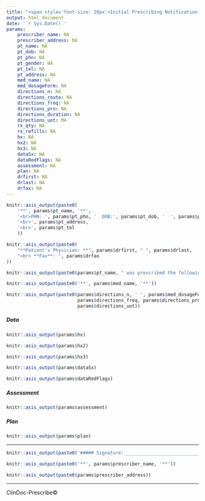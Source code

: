 ```yaml
---
title: "<span style='font-size: 20px'>Initial Prescribing Notification Form</style>"
output: html_document
date: '`r Sys.Date()`'
params:
    prescriber_name: NA
    prescriber_address: NA
    pt_name: NA
    pt_dob: NA
    pt_phn: NA
    pt_gender: NA
    pt_tel: NA
    pt_address: NA
    med_name: NA
    med_dosageForm: NA
    directions_n: NA
    directions_route: NA
    directions_freq: NA
    directions_prn: NA
    directions_duration: NA
    directions_uot: MA
    rx_qty: NA
    rx_refills: NA
    hx: NA
    hx2: NA
    hx3: NA
    dataSx: NA
    dataRedFlags: NA
    assessment: NA
    plan: NA
    drfirst: NA
    drlast: NA
    drfax: NA
---
```


```r
knitr::asis_output(paste0(
    '**', params$pt_name, '**',
    '<br>PHN: ', params$pt_phn, '  DOB:', params$pt_dob, '  ', params$pt_gender,
    '<br>', params$pt_address, 
    '<br>', params$pt_tel
    ))
```

```r
knitr::asis_output(paste0(
    "**Patient's Physician: **", params$drfirst, " ", params$drlast, 
    "<br> **Fax**: ", params$drfax
))
```

```r
knitr::asis_output(paste0(params$pt_name, " was prescribed the following for the treatment of uncomplicated cystitis."))
```

```r
knitr::asis_output(paste0('**', params$med_name, '**'))
```

```r
knitr::asis_output(paste0(params$directions_n, ' ', params$med_dosageForm, ' ', params$directions_route, ' ', 
                          params$directions_freq, params$directions_prn, ' x ', params$directions_duration, ' ',
                          params$directions_uot))
```

##### Data

```r
knitr::asis_output(params$hx)
```

```r
knitr::asis_output(params$hx2)
```

```r
knitr::asis_output(params$hx3)
```

```r
knitr::asis_output(params$dataSx)
```

```r
knitr::asis_output(params$dataRedFlags)
```

##### Assessment 

```r
knitr::asis_output(params$assessment)
```

##### Plan

```r
knitr::asis_output(params$plan)
```

---

```r
knitr::asis_output(paste0('##### Signature:________________________________________________<br>'))
```

```r
knitr::asis_output(paste0('**', params$prescriber_name, '**'))
```

```r
knitr::asis_output(paste0(params$prescriber_address))
```


---

ClinDoc-Prescribe© 
